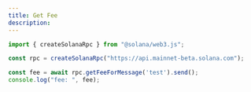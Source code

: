```yaml
---
title: Get Fee
description: 
---
```


```js
import { createSolanaRpc } from "@solana/web3.js";

const rpc = createSolanaRpc("https://api.mainnet-beta.solana.com");

const fee = await rpc.getFeeForMessage('test').send();
console.log("fee: ", fee);
```